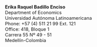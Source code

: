 <style>
body {
text-align: justify}

body{ /* Normal  */
      font-size: 11pt;
  }
</style>

**Erika Raquel Badillo Enciso**<br>
Department of Economics<br>
Universidad Autónoma Latinoamericana<br>
Phone: +57 (4) 511 21 99 Ext. 121<br>
Office: 418, Bloque 1<br>
Carrera 55 Nº 49 - 51<br>
Medellín-Colombia

